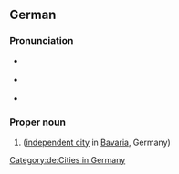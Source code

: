 ==German==
{{wikipedia}}{{wikipedia|lang=de}}

===Pronunciation===
* {{IPA|de|/baɪ̯ˈʁɔʏ̯t/}} {{a|standard, locally}}
* {{IPA|de|/ˈbaɪ̯ʁɔʏ̯t/}} {{a|some speakers}}
* {{audio|de|LL-Q188 (deu)-Ionenlaser-Bayreuth.wav|Audio}}

===Proper noun===
{{de-proper noun|n|Bayreuths}}

# {{l|en|Bayreuth}} ([[independent city]] in [[Bavaria]], Germany)

[[Category:de:Cities in Germany]]